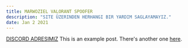 ```yaml
---
title: MARWOZIEL VALORANT SPOOFER
description: "SITE ÜZERINDEN HERHANGI BIR YARDIM SAGLAYAMAYIZ."
date: Jan 2 2021
---
```

[DISCORD ADRESIMIZ](https://discord.gg/v5rqH6qA6k)
This is an example post. There's another one [here](/posts/example-post).
